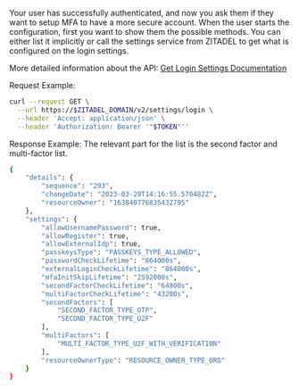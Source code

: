 Your user has successfully authenticated, and now you ask them if they want to setup MFA to have a more secure account.
When the user starts the configuration, first you want to show them the possible methods.
You can either list it implicitly or call the settings service from ZITADEL to get what is configured on the login settings.

More detailed information about the API: [Get Login Settings Documentation](/reference#tag/settings/settings-service-get-login-settings)

Request Example:

```bash
curl --request GET \
  --url https://$ZITADEL_DOMAIN/v2/settings/login \
  --header 'Accept: application/json' \
  --header 'Authorization: Bearer '"$TOKEN"''
```

Response Example:
The relevant part for the list is the second factor and multi-factor list.

```bash
{
	"details": {
		"sequence": "293",
		"changeDate": "2023-03-29T14:16:55.570482Z",
		"resourceOwner": "163840776835432705"
	},
	"settings": {
		"allowUsernamePassword": true,
		"allowRegister": true,
		"allowExternalIdp": true,
		"passkeysType": "PASSKEYS_TYPE_ALLOWED",
		"passwordCheckLifetime": "864000s",
		"externalLoginCheckLifetime": "864000s",
		"mfaInitSkipLifetime": "2592000s",
		"secondFactorCheckLifetime": "64800s",
		"multiFactorCheckLifetime": "43200s",
		"secondFactors": [
			"SECOND_FACTOR_TYPE_OTP",
			"SECOND_FACTOR_TYPE_U2F"
		],
		"multiFactors": [
			"MULTI_FACTOR_TYPE_U2F_WITH_VERIFICATION"
		],
		"resourceOwnerType": "RESOURCE_OWNER_TYPE_ORG"
	}
}
```